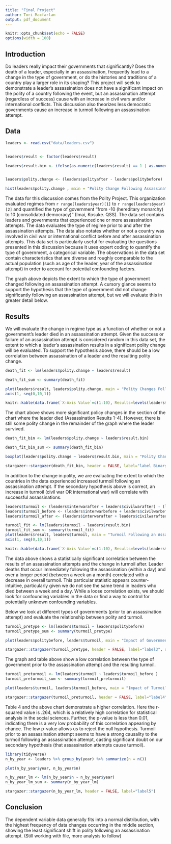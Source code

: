 ```yaml
---
title: "Final Project"
author: Tori Macfarlan
output: pdf_document
---
```


```r
knitr::opts_chunk$set(echo = FALSE)
options(width = 100)
```

## Introduction

Do leaders really impact their governments that significantly? Does the death of a leader, especially in an assassination, frequently lead to a change in the type of government, or do the histories and traditions of a country play a larger role in its shaping? This project will seek to demonstrate a leader's assassination does not have a significant impact on the polity of a country following the event, but an assassination attempt (regardless of success) cause with an increase in civil wars and/or international conflicts. This discussion also theorizes less democratic governments cause an increase in turmoil following an assassination attempt.  

## Data
```r
leaders <- read.csv("data/leaders.csv")


leaders$result <- factor(leaders$result)

leaders$result.bin <- ifelse(as.numeric(leaders$result) == 1 | as.numeric(leaders$result) == 2 | as.numeric(leaders$result) == 3 | as.numeric(leaders$result) == 4, "TRUE" , "FALSE")


leaders$polity.change <- (leaders$polityafter - leaders$politybefore)

hist(leaders$polity.change , main = "Polity Change Following Assassination Attempts" , xlab = "Significance of Polity Change")

```
The data for this discussion comes from the Polity Project. This organization evaluated regimes from `r range(leaders$year)[1] ` to `r range(leaders$year)[2] ` and quantified the type of government "from -10 (hereditary monarchy) to 10 (consolidated democracy)" (Imai, Kosuke. QSS). The data set contains leaders and governments that experienced one or more assassination attempts. The data evaluates the type of regime prior to and after the assassination attempts. The data also notates whether or not a country was involved in civil war or international conflict before and after assassination attempts. This data set is particularly useful for evaluating the questions presented in this discussion because it uses expert coding to quantify the type of government, a categorical variable. The observations in the data set contain characteristics that are diverse and roughly comparable to the actual population (such as age of the leader, year of the assassination attempt) in order to account for potential confounding factors. 

The graph above depicts the extent to which the type of government changed following an assassination attempt. A cursory glance seems to support the hypothesis that the type of government did not change significantly following an assassination attempt, but we will evaluate this in greater detail below.



## Results

We will evaluate the change in regime type as a function of whether or not a government's leader died in an assassination attempt. Given the success or failure of an assassination attempt is considered random in this data set, the extent to which a leader's assassination results in a significant polity change will be evaluated. To support the hypothesis above, there should be a low correlation between assassination of a leader and the resulting polity change. 



```r
death_fit <- lm(leaders$polity.change ~ leaders$result)

death_fit_sum <- summary(death_fit)

plot(leaders$result, leaders$polity.change, main = "Polity Changes Following an Assassination Attempt" , xlab = "Assassination Results" , ylab = "Polity Change", xaxt= 'n', bty='L')
axis(1, seq(0,10,1))

knitr::kable(data.frame(`X-Axis Value`=c(1:10), Results=levels(leaders$result)), label="label2")
```
The chart above shows more significant policy changes in the section of the chart where the leader died (Assassination Results 1-4). However, there is still some polity change in the remainder of the graph where the leader survived.

```r
death_fit_bin <- lm(leaders$polity.change ~ leaders$result.bin)

death_fit_bin_sum <- summary(death_fit_bin)

boxplot(leaders$polity.change ~ leaders$result.bin, main = "Polity Changes Following an Assassination Attempt" , xlab = "Assassination Attempt Success" , ylab = "Polity Change")

```

```r
stargazer::stargazer(death_fit_bin, header = FALSE, label="label Binary", dep.var.caption = "Polity Change")

```



In addition to the change in polity, we are evaluating the extent to which the countries in the data experienced increased turmoil following an assassination attempt. If the secondary hypothesis above is correct, an increase in turmoil (civil war OR international war) will correlate with successful assassinations. 

```r

leaders$turmoil <- (leaders$interwarafter + leaders$civilwarafter) - (leaders$interwarbefore + leaders$civilwarbefore)
leaders$turmoil_before <- (leaders$interwarbefore + leaders$civilwarbefore)
leaders$turmoil_after <- (leaders$interwarafter + leaders$civilwarafter)

turmoil_fit <- lm(leaders$turmoil ~ leaders$result.bin)
turmoil_fit_sum <- summary(turmoil_fit)
plot(leaders$result, leaders$turmoil, main = "Turmoil Following an Assassination Attempt" , xlab = "Assassination Results" , ylab = "Turmoil Change", xaxt= 'n')
axis(1, seq(0,10,1))

knitr::kable(data.frame(`X-Axis Value`=c(1:10), Results=levels(leaders$result)), label="label1")

```
The data above shows a statistically significant correlation between the results of an assassination attempts and the change in turmoil after. Leader deaths that occur immediately following the assassination (within a day) and over a longer period (between a week an a month) correlated with a decrease in overall turmoil. This particular statistic appears counter-intuitive, particularly given we do not see the same trend in leaders who died between a week and a day. While a loose correlation exists, we should look for confounding variables in the data or find a way to control for potentially unknown confounding variables.

Below we look at different types of governments (prior to an assassination attempt) and evaluate the relationship between polity and turmoil. 

```r

turmoil_pretype <- lm(leaders$turmoil ~ leaders$politybefore)
turmoil_pretype_sum <- summary(turmoil_pretype)

plot(leaders$politybefore, leaders$turmoil, main = "Impact of Government Type on Turmoil" , xlab = "Type of Government" , ylab =  "Change in Turmoil")

```

```r
stargazer::stargazer(turmoil_pretype, header = FALSE, label="label3", dep.var.caption = "Change in Turmoil")

```
The graph and table above show a low correlation between the type of government prior to the assassination attempt and the resulting turmoil.


```r

turmoil_preturmoil <- lm(leaders$turmoil ~ leaders$turmoil_before )
turmoil_preturmoil_sum <- summary(turmoil_preturmoil)

plot(leaders$turmoil, leaders$turmoil_before, main = "Impact of Turmoil Before on Turmoil Change" , xlab = "Turmoil Before" , ylab =  "Change in Turmoil")

```

```r
stargazer::stargazer(turmoil_preturmoil, header = FALSE, label="label4", dep.var.caption = "Change in Turmoil")

```
Table 4 and the above chart demonstrate a higher correlation. Here the r-squared value is .264, which is a relatively high correlation for statistical analysis in the social sciences. Further, the p-value is less than 0.01, indicating there is a very low probability of this correlation appearing by chance. The low p-value allows us to reject the null hypothesis. Turmoil prior to an assassination attempt seems to have a strong causality to the turmoil following an assassination attempt, casting significant doubt on our secondary hypothesis (that assassination attempts cause turmoil).


```r
library(tidyverse)
n_by_year <- leaders %>% group_by(year) %>% summarize(n = n())

plot(n_by_year$year, n_by_year$n)

n_by_year_lm <- lm(n_by_year$n ~ n_by_year$year)
n_by_year_lm_sum <- summary(n_by_year_lm)

```
```r
stargazer::stargazer(n_by_year_lm, header = FALSE, label="label5")

```
## Conclusion
The dependent variable data generally fits into a normal distribution, with the highest frequency of data changes occurring in the middle section, showing the least significant shift in polity following an assassination attempt. (Still working with file, more analysis to follow)


